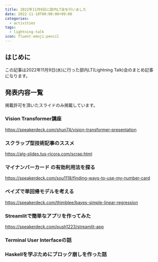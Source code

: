 ```yaml
---
title: 2022年11月9日に部内LT会を行いました
date: 2022-11-10T00:00:00+09:00
categories:
  - activities
tags:
  - lightning-talk
icon: fluent-emoji:pencil
---
```


## はじめに

この記事は2022年11月9日(水)に行った部内LT(Lightning Talk)会のまとめ記事になります。

## 発表内容一覧

掲載許可を頂いたスライドのみ掲載しています。

### Vision Transformer講座

https://speakerdeck.com/shun74/vision-transformer-presentation

### スクラップ型技術記事のススメ

https://alg-slides.tus-ricora.com/scrap.html

### マイナンバーカード の有効利用法を探る

https://speakerdeck.com/sou1118/finding-ways-to-use-my-number-card

### ベイズで単回帰モデルを考える

https://speakerdeck.com/thimblee/bayes-simple-linear-regression

### Streamlitで簡単なアプリを作ってみた

https://speakerdeck.com/push1223/streamlit-app

### Terminal User Interfaceの話

### Haskellを学ぶためにブロック崩しを作った話
